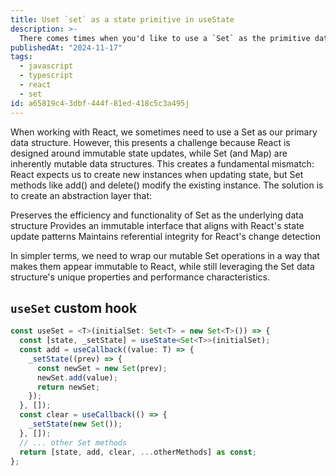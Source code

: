 ```yaml
---
title: Uset `set` as a state primitive in useState
description: >-
  There comes times when you'd like to use a `Set` as the primitive data type in React. Specially with even simpler hooks such as `useState` that can be challenging
publishedAt: "2024-11-17"
tags:
  - javascript
  - typescript
  - react
  - set
id: a65819c4-3dbf-444f-81ed-418c5c3a495j
---
```


When working with React, we sometimes need to use a Set as our primary data structure. However, this presents a challenge because React is designed around immutable state updates, while Set (and Map) are inherently mutable data structures.
This creates a fundamental mismatch: React expects us to create new instances when updating state, but Set methods like add() and delete() modify the existing instance. The solution is to create an abstraction layer that:

Preserves the efficiency and functionality of Set as the underlying data structure
Provides an immutable interface that aligns with React's state update patterns
Maintains referential integrity for React's change detection

In simpler terms, we need to wrap our mutable Set operations in a way that makes them appear immutable to React, while still leveraging the Set data structure's unique properties and performance characteristics.

## `useSet` custom hook

```ts
const useSet = <T>(initialSet: Set<T> = new Set<T>()) => {
  const [state, _setState] = useState<Set<T>>(initialSet);
  const add = useCallback((value: T) => {
    _setState((prev) => {
      const newSet = new Set(prev);
      newSet.add(value);
      return newSet;
    });
  }, []);
  const clear = useCallback(() => {
    _setState(new Set());
  }, []);
  // ... other Set methods
  return [state, add, clear, ...otherMethods] as const;
};
```
